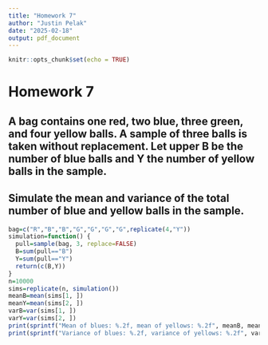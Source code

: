 ```yaml
---
title: "Homework 7"
author: "Justin Pelak"
date: "2025-02-18"
output: pdf_document
---
```


```r
knitr::opts_chunk$set(echo = TRUE)
```

# Homework 7
## A bag contains one red, two blue, three green, and four yellow balls. A sample of three balls is taken without replacement. Let upper B be the number of blue balls and Y the number of yellow balls in the sample.
## Simulate the mean and variance of the total number of blue and yellow balls in the sample.

```r
bag=c("R","B","B","G","G","G","G",replicate(4,"Y"))
simulation=function() {
  pull=sample(bag, 3, replace=FALSE)
  B=sum(pull=="B")
  Y=sum(pull=="Y")
  return(c(B,Y))
}
n=10000
sims=replicate(n, simulation())
meanB=mean(sims[1, ])
meanY=mean(sims[2, ])
varB=var(sims[1, ])
varY=var(sims[2, ])
print(sprintf("Mean of blues: %.2f, mean of yellows: %.2f", meanB, meanY))
print(sprintf("Variance of blues: %.2f, variance of yellows: %.2f", varB, varY))
```